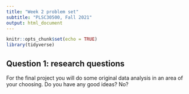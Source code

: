 ```yaml
---
title: "Week 2 problem set"
subtitle: "PLSC30500, Fall 2021"
output: html_document
---
```


```r
knitr::opts_chunk$set(echo = TRUE)
library(tidyverse)
```

## Question 1: research questions

For the final project you will do some original data analysis in an area of your choosing. Do you have any good ideas? No?

